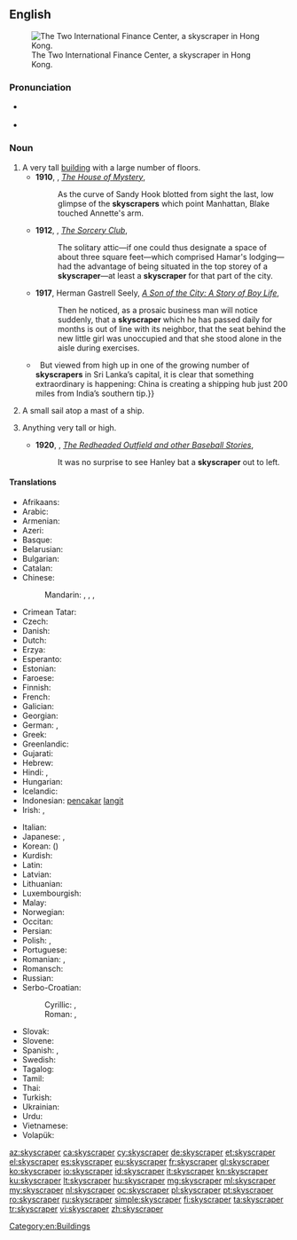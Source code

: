 ==English==
{{wikipedia}}
[[File:HK-2IFC-sj cropped.jpg|thumb|right|The Two International Finance Center, a skyscraper in Hong Kong.]]

===Pronunciation===
* {{a|UK}} {{IPA|/ˈskaɪˌskɹeɪp.ə(ɹ)/|lang=en}}
* {{a|GenAm}} {{IPA|/ˈskaɪˌskɹeɪpɚ/|lang=en}}

===Noun===
{{en-noun}}

# A very tall [[building]] with a large number of floors.
#* '''1910''', {{w|William Henry Irwin}}, ''[http://www.gutenberg.org/cache/epub/12678/pg12678.txt The House of Mystery]'',
#*: As the curve of Sandy Hook blotted from sight the last, low glimpse of the '''skyscrapers''' which point Manhattan, Blake touched Annette's arm.
#* '''1912''', {{w|Elliott O'Donnell}}, ''[http://www.gutenberg.org/files/14317/14317-h/14317-h.htm The Sorcery Club]'',
#*: The solitary attic—if one could thus designate a space of about three square feet—which comprised Hamar's lodging—had the advantage of being situated in the top storey of a '''skyscraper'''—at least a '''skyscraper''' for that part of the city.
#* '''1917''', Herman Gastrell Seely, ''[http://www.gutenberg.org/files/20708/20708-h/20708-h.htm A Son of the City: A Story of Boy Life]'',
#*: Then he noticed, as a prosaic business man will notice suddenly, that a '''skyscraper''' which he has passed daily for months is out of line with its neighbor, that the seat behind the new little girl was unoccupied and that she stood alone in the aisle during exercises.
#* {{quote-magazine|date=2013-06-08|volume=407|issue=8839|page=52|magazine={{w|The Economist}}
|title=[http://www.economist.com/news/international/21579039-chinas-growing-empire-ports-abroad-mainly-about-trade-not-aggression-new-masters The new masters and commanders]
|passage=From the ground, Colombo’s port does not look like much.{{...}}&nbsp; But viewed from high up in one of the growing number of '''skyscrapers''' in Sri Lanka’s capital, it is clear that something extraordinary is happening: China is creating a shipping hub just 200 miles from India’s southern tip.}}
# {{label|en|archaic}} A small sail atop a mast of a ship.
# {{label|en|figuratively}} Anything very tall or high.
#* '''1920''', {{w|Zane Grey}}, ''[http://www.gutenberg.org/files/385/385-h/385-h.htm The Redheaded Outfield and other Baseball Stories]'',
#*: It was no surprise to see Hanley bat a '''skyscraper''' out to left.

====Translations====
{{trans-top|tall building}}
* Afrikaans: {{t|af|wolkekrabber}}
* Arabic: {{t|ar|نَاطِحَة سَحَاب|f|tr=nāṭiḥat saḥāb}}
* Armenian: {{t+|hy|երկնաքեր}}
* Azeri: {{t|az|göydələn}}
* Basque: {{t|eu|etxeorratz}}
* Belarusian: {{t|be|небасяг|m|tr=nebasjáh|sc=Cyrl}}
* Bulgarian: {{t|bg|небостъргач|m|tr=nebostărgač|sc=Cyrl}}
* Catalan: {{t+|ca|gratacel|m}}
* Chinese:
*: Mandarin: {{t|cmn|摩天大樓|sc=Hani}}, {{t+|cmn|摩天大楼|tr=mótiān dàlóu|sc=Hani}}, {{t+|cmn|摩天樓|sc=Hani}}, {{t|cmn|摩天楼|tr=mótiānlóu|sc=Hani}}
* Crimean Tatar: {{t|crh|kökteşken}}
* Czech: {{t+|cs|mrakodrap|m}}
* Danish: {{t+|da|skyskraber|c}}
* Dutch: {{t+|nl|wolkenkrabber|m}}
* Erzya: {{t|myv|менельтокиця}}
* Esperanto: {{t|eo|nubskrapulo}}
* Estonian: {{t|et|pilvelõhkuja}}
* Faroese: {{t|fo|háhús|n}}
* Finnish: {{t+|fi|pilvenpiirtäjä}}
* French: {{t+|fr|gratte-ciel|m}}
* Galician: {{t+|gl|rañaceos|m}}
* Georgian: {{t|ka|ცათამბჯენი}}
* German: {{t+|de|Wolkenkratzer|m}}, {{t+|de|Hochhaus|n}}
* Greek: {{t+|el|ουρανοξύστης|m}}
* Greenlandic: {{t|kl|skyskraberi}}
* Gujarati: {{t|gu|ગગનચુંબી|tr=gagancumbī|sc=Gujr}}
* Hebrew: {{t+|he|גורד שחקים|m|alt=גּוֹרֵד־שְׁחָקִים|tr=goréd-sh'khakím}}
* Hindi: {{t|hi|गगनचुंबी इमारत|tr=gaganacumbī imārat|sc=Deva}}, {{t|hi|गगनचुम्बी इमारत|tr=gaganacumbī imārat|sc=Deva}}
* Hungarian: {{t+|hu|felhőkarcoló}}
* Icelandic: {{t|is|skýjakljúfur|m}}
* Indonesian: [[pencakar]] [[langit]]
* Irish: {{t|ga|ilstórach|m}}, {{t|ga|teach spéire|m}}
{{trans-mid}}
* Italian: {{t+|it|grattacielo|m}}
* Japanese: {{t|ja|超高層ビル|tr=chōkōsō-biru|sc=Jpan}}, {{t|ja|摩天楼|tr=まてんろう, matenrō|sc=Jpan}}
* Korean: {{t+|ko|마천루|sc=Kore}} ({{t+|ko|摩天樓|sc=Kore}})
* Kurdish: {{t+|ku|balexane|f}}
* Latin: {{t|la|caeliscalpium|n}}
* Latvian: {{t|lv|debesskrāpis}}
* Lithuanian: {{t|lt|dangoraižis}}
* Luxembourgish: {{t|lb|Wollekekrazert|m}}
* Malay: {{t|ms|pencakar langit}}
* Norwegian: {{t|no|skyskraper}}
* Occitan: {{t+|oc|gratacèl|m}}
* Persian: {{t+|fa|آسمانخراش}}
* Polish: {{t+|pl|wieżowiec|m}}, {{t+|pl|drapacz chmur|m}}
* Portuguese: {{t+|pt|arranha-céu|m}}
* Romanian: {{t+|ro|zgârie-nori}}, {{t+|ro|building|n}}
* Romansch: {{t|rm|sgrattatschiel|m}}
* Russian: {{t+|ru|небоскрёб|m}}
* Serbo-Croatian:
*: Cyrillic: {{t|sh|небодер|m}}, {{t|sh|облакодер|m}}
*: Roman: {{t+|sh|neboder|m}}, {{t|sh|oblakoder|m}}
* Slovak: {{t|sk|mrakodrap|m}}
* Slovene: {{t+|sl|nebotičnik|m}}
* Spanish: {{t+|es|rascacielos|m}}, {{t+|es|torre|f}}
* Swedish: {{t+|sv|skyskrapa|c}}
* Tagalog: {{t|tl|kayudlangit}}
* Tamil: {{t|ta|வானளாவி|tr=vāṅaḷāvi}}
* Thai: {{t|th|ตึกระฟ้า|tr=tiikrafâa}}
* Turkish: {{t+|tr|gökdelen}}
* Ukrainian: {{t|uk|хмарочос|m|tr=xmaročós|sc=Cyrl}}
* Urdu: {{t|ur|بلند}} {{t|ur|ترین}} {{t|ur|عمارات}}
* Vietnamese: {{t+|vi|nhà chọc trời}}
* Volapük: {{t+|vo|silikratabumot}}
{{trans-bottom}}

{{trans-top|sail}}
{{trans-mid}}
{{trans-bottom}}

[[Category:en:Buildings]]

[[az:skyscraper]]
[[ca:skyscraper]]
[[cy:skyscraper]]
[[de:skyscraper]]
[[et:skyscraper]]
[[el:skyscraper]]
[[es:skyscraper]]
[[eu:skyscraper]]
[[fr:skyscraper]]
[[gl:skyscraper]]
[[ko:skyscraper]]
[[io:skyscraper]]
[[id:skyscraper]]
[[it:skyscraper]]
[[kn:skyscraper]]
[[ku:skyscraper]]
[[lt:skyscraper]]
[[hu:skyscraper]]
[[mg:skyscraper]]
[[ml:skyscraper]]
[[my:skyscraper]]
[[nl:skyscraper]]
[[oc:skyscraper]]
[[pl:skyscraper]]
[[pt:skyscraper]]
[[ro:skyscraper]]
[[ru:skyscraper]]
[[simple:skyscraper]]
[[fi:skyscraper]]
[[ta:skyscraper]]
[[tr:skyscraper]]
[[vi:skyscraper]]
[[zh:skyscraper]]